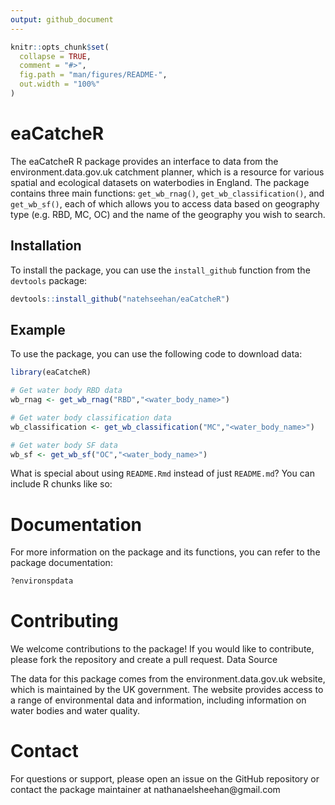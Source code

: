 ```yaml
---
output: github_document
---
```


<!-- README.md is generated from README.Rmd. Please edit that file -->

```r
knitr::opts_chunk$set(
  collapse = TRUE,
  comment = "#>",
  fig.path = "man/figures/README-",
  out.width = "100%"
)
```

# eaCatcheR

<!-- badges: start -->
<!-- badges: end -->

The eaCatcheR R package provides an interface to data from the environment.data.gov.uk catchment planner, which is a resource for various spatial and ecological datasets on waterbodies in England. The package contains three main functions: `get_wb_rnag()`, `get_wb_classification()`, and `get_wb_sf()`, each of which allows you to access data based on geography type (e.g. RBD, MC, OC) and the name of the geography you wish to search.

## Installation

To install the package, you can use the `install_github` function from the `devtools` package:

``` r
devtools::install_github("natehseehan/eaCatcheR")
```

## Example

To use the package, you can use the following code to download data:

```r

library(eaCatcheR)

# Get water body RBD data
wb_rnag <- get_wb_rnag("RBD","<water_body_name>")

# Get water body classification data
wb_classification <- get_wb_classification("MC","<water_body_name>")

# Get water body SF data
wb_sf <- get_wb_sf("OC","<water_body_name>")
```

What is special about using `README.Rmd` instead of just `README.md`? You can include R chunks like so:

# Documentation

For more information on the package and its functions, you can refer to the package documentation:

```r

?environspdata

```

# Contributing

We welcome contributions to the package! If you would like to contribute, please fork the repository and create a pull request.
Data Source

The data for this package comes from the environment.data.gov.uk website, which is maintained by the UK government. The website provides access to a range of environmental data and information, including information on water bodies and water quality.

# Contact

For questions or support, please open an issue on the GitHub repository or contact the package maintainer at nathanaelsheehan@gmail.com
